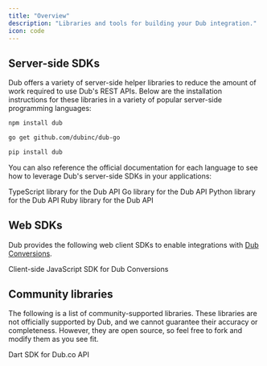 ```yaml
---
title: "Overview"
description: "Libraries and tools for building your Dub integration."
icon: code
---
```


## Server-side SDKs

Dub offers a variety of server-side helper libraries to reduce the amount of work required to use Dub's REST APIs. Below are the installation instructions for these libraries in a variety of popular server-side programming languages:

<CodeGroup>

```bash TypeScript
npm install dub
```

```bash Go
go get github.com/dubinc/dub-go
```

```bash Python
pip install dub
```

</CodeGroup>

You can also reference the official documentation for each language to see how to leverage Dub's server-side SDKs in your applications:

<CardGroup cols={2}>
  <Card title="TypeScript" icon="npm" href="/sdks/typescript/overview">
    TypeScript library for the Dub API
  </Card>
  <Card title="Go" icon="golang" href="https://d.to/go" iconType="brands">
    Go library for the Dub API
  </Card>
  <Card title="Python" icon="python" href="https://d.to/python">
    Python library for the Dub API
  </Card>
  <Card title="Ruby" icon="gem" href="https://d.to/ruby">
    Ruby library for the Dub API
  </Card>
</CardGroup>

## Web SDKs

Dub provides the following web client SDKs to enable integrations with [Dub Conversions](/conversions/overview).

<CardGroup cols={2}>
  <Card title="@dub/analytics" icon="node-js" href="/sdks/js-client/overview">
    Client-side JavaScript SDK for Dub Conversions
  </Card>
</CardGroup>

## Community libraries

The following is a list of community-supported libraries. These libraries are not officially supported by Dub, and we cannot guarantee their accuracy or completeness. However, they are open source, so feel free to fork and modify them as you see fit.

<CardGroup cols={2}>
  <Card title="Flutter (Dart)" icon="github" href="https://d.to/dart">
    Dart SDK for Dub.co API
  </Card>
</CardGroup>
